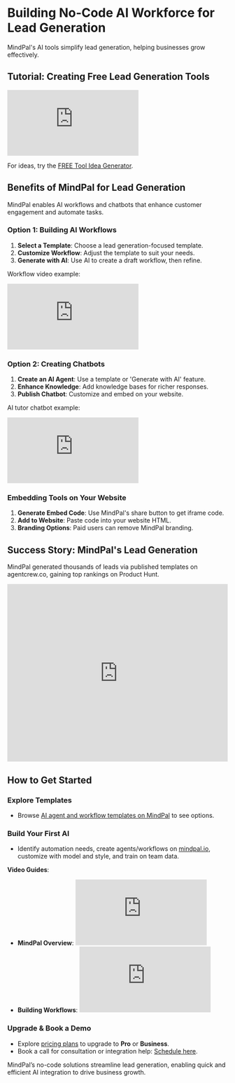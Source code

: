 # Building No-Code AI Workforce for Lead Generation

MindPal's AI tools simplify lead generation, helping businesses grow effectively.

## Tutorial: Creating Free Lead Generation Tools

<iframe
  style={{
    width: '100%',
    aspectRatio: '16/9',
    marginTop: '32px'
  }}
  src="https://www.youtube.com/embed/XqEzbNY2blA"
  title="Lead Generation Video"
  frameBorder="0"
  allow="accelerometer; autoplay; clipboard-write; encrypted-media; gyroscope; picture-in-picture; web-share"
  allowFullScreen
></iframe>

For ideas, try the [FREE Tool Idea Generator](https://mindpal.space/tool/free-tool-idea-generator).

## Benefits of MindPal for Lead Generation

MindPal enables AI workflows and chatbots that enhance customer engagement and automate tasks.

### Option 1: Building AI Workflows
1. **Select a Template**: Choose a lead generation-focused template.
2. **Customize Workflow**: Adjust the template to suit your needs.
3. **Generate with AI**: Use AI to create a draft workflow, then refine.

Workflow video example:
<iframe
  style={{
    width: '100%',
    aspectRatio: '16/9',
    marginTop: '32px'
  }}
  src="https://www.youtube.com/embed/IiWmfu1j9SY"
  title="Workflow Example"
  frameBorder="0"
  allow="accelerometer; autoplay; clipboard-write; encrypted-media; gyroscope; picture-in-picture; web-share"
  allowFullScreen
></iframe>

### Option 2: Creating Chatbots
1. **Create an AI Agent**: Use a template or 'Generate with AI' feature.
2. **Enhance Knowledge**: Add knowledge bases for richer responses.
3. **Publish Chatbot**: Customize and embed on your website.

AI tutor chatbot example:
<iframe
  style={{
    width: '100%',
    aspectRatio: '16/9',
    marginTop: '32px'
  }}
  src="https://www.youtube.com/embed/06vQAESQLeQ"
  title="AI Tutor Chatbot"
  frameBorder="0"
  allow="accelerometer; autoplay; clipboard-write; encrypted-media; gyroscope; picture-in-picture; web-share"
  allowFullScreen
></iframe>

### Embedding Tools on Your Website
1. **Generate Embed Code**: Use MindPal's share button to get iframe code.
2. **Add to Website**: Paste code into your website HTML.
3. **Branding Options**: Paid users can remove MindPal branding.

## Success Story: MindPal's Lead Generation
MindPal generated thousands of leads via published templates on agentcrew.co, gaining top rankings on Product Hunt.

<iframe
  style={{
    border: 'none',
    marginTop: '2rem'
  }}
  src="https://cards.producthunt.com/cards/posts/454343?v=1"
  width="100%"
  height="405"
  frameBorder="0"
  scrolling="no"
  allowFullScreen
></iframe>

## How to Get Started


<Steps>

### Explore Templates
- Browse [AI agent and workflow templates on MindPal](https://mindpal.space/workflow) to see options.

### Build Your First AI
- Identify automation needs, create agents/workflows on [mindpal.io](https://mindpal.io), customize with model and style, and train on team data.

**Video Guides**:
  - **MindPal Overview**:  
    <iframe
      style={{
        width: '100%',
        aspectRatio: '16/9',
        marginTop: '32px'
      }}
      src="https://www.youtube.com/embed/IY2Hze0-tWs"
      title="MindPal Overview"
      frameBorder="0"
      allow="accelerometer; autoplay; clipboard-write; encrypted-media; gyroscope; picture-in-picture; web-share"
      allowFullScreen
    ></iframe>
  - **Building Workflows**:  
    <iframe
      style={{
        width: '100%',
        aspectRatio: '16/9',
        marginTop: '32px'
      }}
      src="https://www.youtube.com/embed/dZVskx8xUJE"
      title="AI Workflow Guide"
      frameBorder="0"
      allow="accelerometer; autoplay; clipboard-write; encrypted-media; gyroscope; picture-in-picture; web-share"
      allowFullScreen
    ></iframe>

### Upgrade & Book a Demo
- Explore [pricing plans](https://mindpal.space/pricing) to upgrade to **Pro** or **Business**.
- Book a call for consultation or integration help: [Schedule here](https://cal.com/mindpal/demo).

</Steps>

MindPal’s no-code solutions streamline lead generation, enabling quick and efficient AI integration to drive business growth.


<PageFooter />
